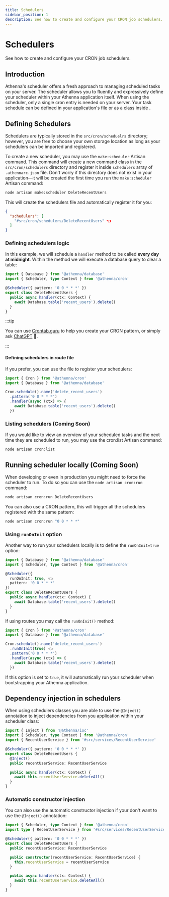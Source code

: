 ```yaml
---
title: Schedulers 
sidebar_position: 1
description: See how to create and configure your CRON job schedulers.
---
```



# Schedulers 

See how to create and configure your CRON job schedulers.

## Introduction

Athenna's scheduler offers a fresh approach to managing 
scheduled tasks on your server. The scheduler allows you 
to fluently and expressively define your scheduler within 
your Athenna application itself. When using the scheduler, 
only a single cron entry is needed on your server. Your 
task schedule can be defined in your application's 
<Path father="routes" child="cron.ts" /> file or as a class 
inside <Path father="cron" child="schedulers/MyScheduler.ts" />.

## Defining Schedulers

Schedulers are typically stored in the `src/cron/scheduelrs` 
directory; however, you are free to choose your own storage 
location as long as your schedulers can be imported and registered.

To create a new scheduler, you may use the `make:scheduler` 
Artisan command. This command will create a new command class 
in the `src/cron/schedulers` directory and register it inside 
`schedulers` array of `.athennarc.json` file. Don't worry if 
this directory does not exist in your application—it will be 
created the first time you run the `make:scheduler` Artisan command:

```bash
node artisan make:scheduler DeleteRecentUsers
```

This will create the schedulers file and automatically register 
it for you:

```json title=".athennarc.json"
{
  "schedulers": [
    "#src/cron/schedulers/DeleteRecentUsers" 👈
  ]
}
```

### Defining schedulers logic

In this example, we will schedule a `handler` method to be called 
**every day at midnight**. Within the method we will execute a 
database query to clear a table:

```typescript
import { Database } from '@athenna/database'
import { Scheduler, type Context } from '@athenna/cron'

@Scheduler({ pattern: '0 0 * * *' })
export class DeleteRecentUsers {
  public async handler(ctx: Context) {
    await Database.table('recent_users').delete()
  }
}
```

:::tip

You can use [Crontab.guru](https://crontab.guru/) to help you
create your CRON pattern, or simply ask [ChatGPT](https://chatgpt.com/) 🤩.

:::

#### Defining schedulers in route file

If you prefer, you can use the <Path father="routes" child="cron.ts" />
file to register your schedulers:

```typescript
import { Cron } from '@athenna/cron'
import { Database } from '@athenna/database'

Cron.schedule().name('delete_recent_users')
  .pattern('0 0 * * *')
  .handler(async (ctx) => {
    await Database.table('recent_users').delete()
  })
```

### Listing schedulers (Coming Soon)

If you would like to view an overview of your scheduled tasks and the 
next time they are scheduled to run, you may use the cron:list Artisan 
command:

```shell
node artisan cron:list
```

## Running scheduler locally (Coming Soon)

When developing or even in production you might need to 
force the scheduler to run. To do so you can use the 
`node artisan cron:run` command:

```typescript
node artisan cron:run DeleteRecentUsers
```

You can also use a CRON pattern, this will trigger all the
schedulers registered with the same pattern:

```typescript
node artisan cron:run "0 0 * * *"
```

### Using `runOnInit` option

Another way to run your schedulers locally is to define the
`runOnInit=true` option:

```typescript
import { Database } from '@athenna/database'
import { Scheduler, type Context } from '@athenna/cron'

@Scheduler({ 
  runOnInit: true, 👈
  pattern: '0 0 * * *'
})
export class DeleteRecentUsers {
  public async handler(ctx: Context) {
    await Database.table('recent_users').delete()
  }
}
```

If using routes you may call the `runOnInit()` method:

```typescript
import { Cron } from '@athenna/cron'
import { Database } from '@athenna/database'

Cron.schedule().name('delete_recent_users')
  .runOnInit(true) 👈
  .pattern('0 0 * * *')
  .handler(async (ctx) => {
    await Database.table('recent_users').delete()
  })
```

If this option is set to `true`, it will automatically run your
scheduler when bootstrapping your Athenna application.

## Dependency injection in schedulers

When using schedulers classes you are able to use the `@Inject()`
annotation to inject dependencies from you application within your
scheduler class:

```typescript
import { Inject } from '@athenna/ioc'
import { Scheduler, type Context } from '@athenna/cron'
import { RecentUserService } from '#src/services/RecentUserService'

@Scheduler({ pattern: '0 0 * * *' })
export class DeleteRecentUsers {
  @Inject()
  public recentUserService: RecentUserService

  public async handler(ctx: Context) {
    await this.recentUserService.deleteAll()
  }
}
```

### Automatic constructor injection

You can also use the automatic constructor injection if
your don't want to use the `@Inject()` annotation:

```typescript
import { Scheduler, type Context } from '@athenna/cron'
import type { RecentUserService } from '#src/services/RecentUserService'

@Scheduler({ pattern: '0 0 * * *' })
export class DeleteRecentUsers {
  public recentUserService: RecentUserService

  public constructor(recentUserService: RecentUserService) {
    this.recentUserService = recentUserService
  }

  public async handler(ctx: Context) {
    await this.recentUserService.deleteAll()
  }
}
```
